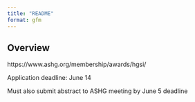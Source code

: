 ```yaml
---
title: "README"
format: gfm
---
```


## Overview

https://www.ashg.org/membership/awards/hgsi/

Application deadline: June 14

Must also submit abstract to ASHG meeting by June 5 deadline





